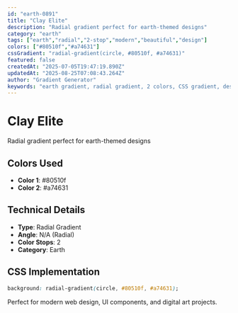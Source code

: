 ```yaml
---
id: "earth-0891"
title: "Clay Elite"
description: "Radial gradient perfect for earth-themed designs"
category: "earth"
tags: ["earth","radial","2-stop","modern","beautiful","design"]
colors: ["#80510f","#a74631"]
cssGradient: "radial-gradient(circle, #80510f, #a74631)"
featured: false
createdAt: "2025-07-05T19:47:19.890Z"
updatedAt: "2025-08-25T07:08:43.264Z"
author: "Gradient Generator"
keywords: "earth gradient, radial gradient, 2 colors, CSS gradient, design, #80510f, #a74631"
---
```


# Clay Elite

Radial gradient perfect for earth-themed designs

## Colors Used
- **Color 1**: #80510f
- **Color 2**: #a74631

## Technical Details
- **Type**: Radial Gradient
- **Angle**: N/A (Radial)
- **Color Stops**: 2
- **Category**: Earth

## CSS Implementation
```css
background: radial-gradient(circle, #80510f, #a74631);
```

Perfect for modern web design, UI components, and digital art projects.
